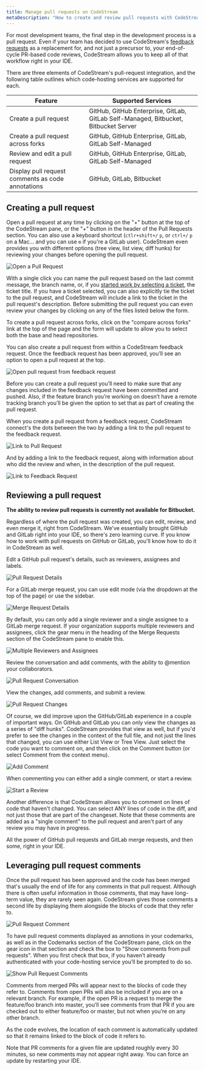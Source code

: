 ```yaml
---
title: Manage pull requests on CodeStream
metaDescription: "How to create and review pull requests with CodeStream."
---
```


For most development teams, the final step in the development process is a pull
request. Even if your team has decided to use CodeStream's [feedback
requests](feedback-requests) as a replacement for, and not just a precursor to,
your end-of-cycle PR-based code reviews, CodeStream allows you to keep all of
that workflow right in your IDE.

There are three elements of CodeStream's pull-request integration, and the
following table outlines which code-hosting services are supported for each.

Feature|Supported Services
-------------|-------
Create a pull request|GitHub, GitHub Enterprise, GitLab, GitLab Self-Managed, Bitbucket, Bitbucket Server
Create a pull request across forks|GitHub, GitHub Enterprise, GitLab, GitLab Self-Managed
Review and edit a pull request|GitHub, GitHub Enterprise, GitLab, GitLab Self-Managed
Display pull request comments as code annotations|GitHub, GitLab, Bitbucket

## Creating a pull request

Open a pull request at any time by clicking on the "+" button at the top of the
CodeStream pane, or the "+" button in the header of the Pull Requests
section. You can also use a keyboard shortcut (`ctlr+shift+/` `p`, or `ctrl+/`
`p` on a Mac... and you can use `m` if you're a GitLab user). CodeStream even
provides you with different options (tree view, list view, diff hunks) for
reviewing your changes before opening the pull request.

![Open a Pull Request](/images/OpenPullRequest1.png)

With a single click you can name the pull request based on the last commit
message, the branch name, or, if you [started work by selecting a
ticket](start-work), the ticket title. If you have a ticket selected, you can
also explicitly tie the ticket to the pull request, and CodeStream will include
a link to the ticket in the pull request's description. Before submitting the
pull request you can even review your changes by clicking on any of the files
listed below the form.

To create a pull request across forks, click on the "compare across forks" link
at the top of the page and the form will update to allow you to select both the
base and head repositories.

You can also create a pull request from within a CodeStream feedback request.
Once the feedback request has been approved, you’ll see an option to open a pull
request at the top.

![Open pull request from feedback request](/images/OpenPRfromFR.png)

Before you can create a pull request you’ll need to make sure that any changes
included in the feedback request have been committed and pushed. Also, if the
feature branch you’re working on doesn’t have a remote tracking branch you’ll be
given the option to set that as part of creating the pull request.

When you create a pull request from a feedback request, CodeStream connect's the
dots between the two by adding a link to the pull request to the feedback
request.

![Link to Pull Request](/images/LinkToPullRequest.png)

And by adding a link to the feedback request, along with information about who
did the review and when, in the description of the pull request.

![Link to Feedback Request](/images/LinkToFeedbackRequest.png)

## Reviewing a pull request

**The ability to review pull requests is currently not available for Bitbucket.**

Regardless of where the pull request was created, you can edit, review, and even
merge it, right from CodeStream. We've essentially brought GitHub and GitLab
right into your IDE, so there's zero learning curve. If you know how to work
with pull requests on GitHub or GitLab, you'll know how to do it in CodeStream
as well.

Edit a GitHub pull request's details, such as reviewers, assignees and labels.

![Pull Request Details](/images/PRDetails-GH.png)

For a GitLab merge request, you can use edit mode (via the dropdown at the top
of the page) or use the sidebar.

![Merge Request Details](/images/PRDetails-GL.png)

By default, you can only add a single reviewer and a single assignee to a GitLab
merge request. If your organization supports multiple reviewers and assignees,
click the gear menu in the heading of the Merge Requests section of the
CodeStream pane to enable this.

![Multiple Reviewers and Assignees](/images/MultipleSetting-GL.png)

Review the conversation and add comments, with the ability to @mention your
collaborators. 

![Pull Request Conversation](/images/PRConversation-GH.png)

View the changes, add comments, and submit a review.

![Pull Request Changes](/images/PRChanges-GH.png)

Of course, we did improve upon the GitHub/GitLab experience in a couple of
important ways. On GitHub and GitLab you can only view the changes as a series
of "diff hunks". CodeStream provides that view as well, but if you'd prefer to
see the changes in the context of the full file, and not just the lines that
changed, you can use either List View or Tree View. Just select the code you
want to comment on, and then click on the Comment button (or select Comment from
the context menu).

![Add Comment](/images/PRComment-GH.png)

When commenting you can either add a single comment, or start a review.

![Start a Review](/images/PRCommentForm-GH.png)

Another difference is that CodeStream allows you to comment on lines of code
that haven't changed. You can select ANY lines of code in the diff, and not just
those that are part of the changeset. Note that these comments are added as a
"single comment" to the pull request and aren't part of any review you may have
in progress.

All the power of GitHub pull requests and GitLab merge requests, and then some,
right in your IDE.

## Leveraging pull request comments

Once the pull request has been approved and the code has been merged that's
usually the end of life for any comments in that pull request. Although there is
often useful information in those comments, that may have long-term value, they
are rarely seen again. CodeStream gives those comments a second life by
displaying them alongside the blocks of code that they refer to. 

![Pull Request Comment](/images/PRComment-Gutter1.png)

To have pull request comments displayed as annotions in your codemarks, as well
as in the Codemarks section of the CodeStream pane, click on the gear icon in
that section and check the box to "Show comments from pull requests". When you
first check that box, if you haven’t already authenticated with your
code-hosting service you’ll be prompted to do so.

![Show Pull Request Comments](/images/CodemarksSection-Settings.png)

Comments from merged PRs will appear next to the blocks of code they refer to.
Comments from open PRs will also be included if you are on a relevant branch.
For example, if the open PR is a request to merge the feature/foo branch into
master, you’ll see comments from that PR if you are checked out to either
feature/foo or master, but not when you’re on any other branch.

As the code evolves, the location of each comment is automatically updated so
that it remains linked to the block of code it refers to.

Note that PR comments for a given file are updated roughly every 30 minutes, so
new comments may not appear right away. You can force an update by restarting
your IDE.